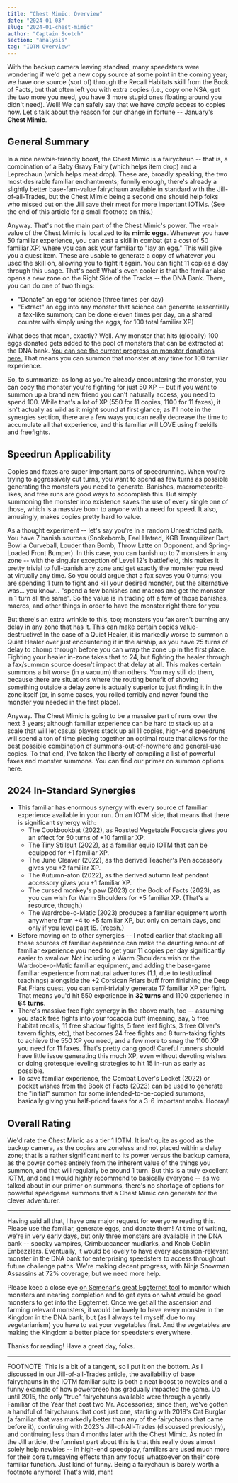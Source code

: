 ```yaml
---
title: "Chest Mimic: Overview"
date: "2024-01-03"
slug: "2024-01-chest-mimic"
author: "Captain Scotch"
section: "analysis"
tag: "IOTM Overview"
---
```

With the backup camera leaving standard, many speedsters were wondering if we'd get a new copy source at some point in the coming year; we have one source (sort of) through the Recall Habitats skill from the Book of Facts, but that often left you with extra copies (i.e., copy one NSA, get the two more you need, you have 3 more stupid ones floating around you didn't need). Well! We can safely say that we have *ample* access to copies now. Let's talk about the reason for our change in fortune -- January's **Chest Mimic**.

## General Summary

In a nice newbie-friendly boost, the Chest Mimic is a fairychaun -- that is, a combination of a Baby Gravy Fairy (which helps item drop) and a Leprechaun (which helps meat drop). These are, broadly speaking, the two most desirable familiar enchantments; funnily enough, there's already a slightly better base-fam-value fairychaun available in standard with the Jill-of-all-Trades, but the Chest Mimic being a second one should help folks who missed out on the Jill save their meat for more important IOTMs. (See the end of this article for a small footnote on this.)

Anyway. That's not the main part of the Chest Mimic's power. The -real- value of the Chest Mimic is localized to its **mimic eggs**. Whenever you have 50 familiar experience, you can cast a skill in combat (at a cost of 50 familiar XP) where you can ask your familiar to "lay an egg." This will give you a quest item. These are usable to generate a copy of whatever you used the skill on, allowing you to fight it again. You can fight 11 copies a day through this usage. That's cool! What's even cooler is that the familiar also opens a new zone on the Right Side of the Tracks -- the DNA Bank. There, you can do one of two things:

- "Donate" an egg for science (three times per day)
- "Extract" an egg into any monster that science can generate (essentially a fax-like summon; can be done eleven times per day, on a shared counter with simply using the eggs, for 100 total familiar XP)

What does that mean, exactly? Well. Any monster that hits (globally) 100 eggs donated gets added to the pool of monsters that can be extracted at the DNA bank. [You can see the current progress on monster donations here.](https://semenar.am/kol/eggnet_monitor/) That means you can summon that monster at any time for 100 familiar experience. 

So, to summarize: as long as you're already encountering the monster, you can copy the monster you're fighting for just 50 XP -- but if you want to summon up a brand new friend you can't naturally access, you need to spend 100. While that's a lot of XP (550 for 11 copies, 1100 for 11 faxes), it isn't actually as wild as it might sound at first glance; as I'll note in the synergies section, there are a few ways you can really decrease the time to accumulate all that experience, and this familiar will LOVE using freekills and freefights.

## Speedrun Applicability

Copies and faxes are super important parts of speedrunning. When you're trying to aggressively cut turns, you want to spend as few turns as possible generating the monsters you need to generate. Banishes, macrometeorite-likes, and free runs are good ways to accomplish this. But simply summoning the monster into existence saves the use of every single one of those, which is a massive boon to anyone with a need for speed. It also, amusingly, makes copies pretty hard to value. 

As a thought experiment -- let's say you're in a random Unrestricted path. You have 7 banish sources (Snokebomb, Feel Hatred, KGB Tranquilizer Dart, Bowl a Curveball, Louder than Bomb, Throw Latte on Opponent, and Spring-Loaded Front Bumper). In this case, you can banish up to 7 monsters in any zone -- with the singular exception of Level 12's battlefield, this makes it pretty trivial to full-banish any zone and get exactly the monster you need at virtually any time. So you could argue that a fax saves you 0 turns; you are spending 1 turn to fight and kill your desired monster, but the alternative was... you know... "spend a few banishes and macros and get the monster in 1 turn all the same". So the value is in trading off a few of those banishes, macros, and other things in order to have the monster right there for you. 

But there's an extra wrinkle to this, too; monsters you fax aren't burning any delay in any zone that has it. This can make certain copies value-destructive! In the case of a Quiet Healer, it is markedly worse to summon a Quiet Healer over just encountering it in the airship, as you have 25 turns of delay to chomp through before you can wrap the zone up in the first place. Fighting your healer in-zone takes that to 24, but fighting the healer through a fax/summon source doesn't impact that delay at all. This makes certain summons a bit worse (in a vacuum) than others. You may still do them, because there are situations where the routing benefit of shoving something outside a delay zone is actually superior to just finding it in the zone itself (or, in some cases, you rolled terribly and never found the monster you needed in the first place). 

Anyway. The Chest Mimic is going to be a massive part of runs over the next 3 years; although familiar experience can be hard to stack up at a scale that will let casual players stack up all 11 copies, high-end speedruns will spend a ton of time piecing together an optimal route that allows for the best possible combination of summons-out-of-nowhere and general-use copies. To that end, I've taken the liberty of compiling a list of powerful faxes and monster summons. You can find <Link to="/analysis/faxes-and-summons/">our primer on summon options here</Link>.

## 2024 In-Standard Synergies

- This familiar has enormous synergy with every source of familiar experience available in your run. On an IOTM side, that means that there is significant synergy with:
    - The Cookbookbat (2022), as Roasted Vegetable Foccacia gives you an effect for 50 turns of +10 familiar XP.
    - The Tiny Stillsuit (2022), as a familiar equip IOTM that can be equipped for +1 familiar XP.
    - The June Cleaver (2022), as the derived Teacher's Pen accessory gives you +2 familiar XP.
    - The Autumn-aton (2022), as the derived autumn leaf pendant accessory gives you +1 familiar XP.
    - The cursed monkey's paw (2023) or the Book of Facts (2023), as you can wish for Warm Shoulders for +5 familiar XP. (That's a resource, though.)
    - The Wardrobe-o-Matic (2023) produces a familiar equipment worth anywhere from +4 to +5 familiar XP, but only on certain days, and only if you level past 15. (Yeesh.)
- Before moving on to other synergies -- I noted earlier that stacking all these sources of familiar experience can make the daunting amount of familiar experience you need to get your 11 copies per day significantly easier to swallow. Not including a Warm Shoulders wish or the Wardrobe-o-Matic familiar equipment, and adding the base-game familiar experience from natural adventures (1.1, due to testitudinal teachings) alongside the +2 Corsican Friars buff from finishing the Deep Fat Friars quest, you can semi-trivially generate 17 familiar XP per fight. That means you'd hit 550 experience in **32 turns** and 1100 experience in **64 turns**. 
- There's massive free fight synergy in the above math, too -- assuming you stack free fights into your focaccia buff (meaning, say, 5 free habitat recalls, 11 free shadow fights, 5 free leaf fights, 3 free Oliver's tavern fights, etc), that becomes 24 free fights and 8 turn-taking fights to achieve the 550 XP you need, and a few more to snag the 1100 XP you need for 11 faxes. That's pretty dang good! Careful runners should have little issue generating this much XP, even without devoting wishes or doing grotesque leveling strategies to hit 15 in-run as early as possible.
- To save familiar experience, the Combat Lover's Locket (2022) or pocket wishes from the Book of Facts (2023) can be used to generate the "initial" summon for some intended-to-be-copied summons, basically giving you half-priced faxes for a 3-6 important mobs. Hooray!

## Overall Rating

We'd rate the Chest Mimic as a tier 1 IOTM. It isn't quite as good as the backup camera, as the copies are zoneless and not placed within a delay zone; that is a rather significant nerf to its power versus the backup camera, as the power comes entirely from the inherent value of the things you summon, and that will regularly be around 1 turn. But this is a truly excellent IOTM, and one I would highly recommend to basically everyone -- as we talked about in <Link to="/analysis/faxes-and-summons/">our primer on summons</Link>, there's no shortage of options for powerful speedgame summons that a Chest Mimic can generate for the clever adventurer.

--- 

Having said all that, I have one major request for everyone reading this. Please use the familiar, generate eggs, and donate them! At time of writing, we're in very early days, but only three monsters are available in the DNA bank -- spooky vampires, Crimbuccaneer mudlarks, and Knob Goblin Embezzlers. Eventually, it would be lovely to have every ascension-relevant monster in the DNA bank for enterprising speedsters to access throughout future challenge paths. We're making decent progress, with Ninja Snowman Assassins at 72% coverage, but we need more help. 

Please keep a close eye [on Semenar's great Eggternet tool](https://semenar.am/kol/eggnet_monitor/) to monitor which monsters are nearing completion and to get eyes on what would be good monsters to get into the Eggternet. Once we get all the ascension and farming relevant monsters, it would be lovely to have every monster in the Kingdom in the DNA bank, but (as I always tell myself, due to my vegetarianism) you have to eat your vegetables first. And the vegetables are making the Kingdom a better place for speedsters everywhere.

Thanks for reading! Have a great day, folks.

---

FOOTNOTE: This is a bit of a tangent, so I put it on the bottom. As I discussed in our <Link to="/analysis/2023-10-jill/">Jill-of-all-Trades article</Link>, the availability of base fairychauns in the IOTM familiar suite is both a neat boost to newbies and a funny example of how powercreep has gradually impacted the game. Up until 2015, the only "true" fairychauns available were through a yearly Familiar of the Year that cost two Mr. Accessories; since then, we've gotten a handful of fairychauns that cost just one, starting with 2018's Cat Burglar (a familiar that was markedly better than any of the fairychauns that came before it), continuing with 2023's Jill-of-All-Trades (discussed previously), and continuing less than 4 months later with the Chest Mimic. As noted in the Jill article, the funniest part about this is that this really does almost solely help newbies -- in high-end speedplay, familiars are used much more for their core turnsaving effects than any focus whatsoever on their core familiar function. Just kind of funny. Being a fairychaun is barely worth a footnote anymore! That's wild, man!
